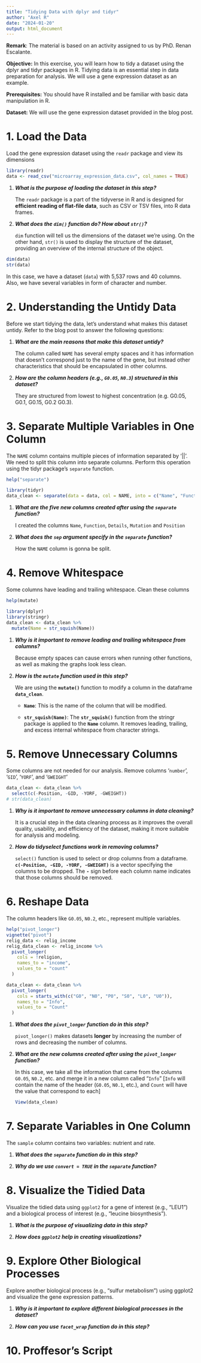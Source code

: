 ```yaml
---
title: "Tidying Data with dplyr and tidyr"
author: "Axel R"
date: "2024-01-20"
output: html_document
---
```


**Remark**: The material is based on an activity assigned to us by PhD. Renan Escalante.

**Objective:** In this exercise, you will learn how to tidy a dataset using the dplyr and tidyr packages in R. Tidying data is an essential step in data preparation for analysis. We will use a gene expression dataset as an example.

**Prerequisites:** You should have R installed and be familiar with basic data manipulation in R.

**Dataset:** We will use the gene expression dataset provided in the blog post.

# 1. Load the Data

Load the gene expression dataset using the `readr` package and view its dimensions

```r
library(readr)
data <- read_csv("microarray_expression_data.csv", col_names = TRUE)
```

1.  ***What is the purpose of loading the dataset in this step?***

    The `readr` package is a part of the tidyverse in R and is designed for **efficient reading of flat-file data**, such as CSV or TSV files, into R data frames.

2.  ***What does the `dim()` function do? How about `str()`?***

    `dim` function will tell us the dimensions of the dataset we're using. On the other hand, `str()` is used to display the structure of the dataset, providing an overview of the internal structure of the object.

```r
dim(data)
str(data)
```

In this case, we have a dataset (`data`) with 5,537 rows and 40 columns. Also, we have several variables in form of character and number.

# 2. Understanding the Untidy Data

Before we start tidying the data, let's understand what makes this dataset untidy. Refer to the blog post to answer the following questions:

1.  ***What are the main reasons that make this dataset untidy?***

    The column called `NAME` has several empty spaces and it has information that doesn't correspond just to the name of the gene, but instead other characteristics that should be encapsulated in other columns.

2.  ***How are the column headers (e.g., `G0.05`, `N0.3`) structured in this dataset?***

    They are structured from lowest to highest concentration (e.g. G0.05, G0.1, G0.15, G0.2 G0.3).

# 3. Separate Multiple Variables in One Column

The `NAME` column contains multiple pieces of information separated by '\|\|'. We need to split this column into separate columns. Perform this operation using the tidyr package's `separate` function.

```r
help("separate")
```

```r
library(tidyr)
data_clean <- separate(data = data, col = NAME, into = c("Name", "Function", "Details", "Mutation", "Position"), sep = "\\|\\|", remove = T)
```

1.  ***What are the five new columns created after using the `separate` function?***

    I created the columns `Name`, `Function`, `Details`, `Mutation` and `Position`

2.  ***What does the `sep` argument specify in the `separate` function?***

    How the `NAME` column is gonna be split.

# 4. Remove Whitespace

Some columns have leading and trailing whitespace. Clean these columns

```r
help(mutate)
```

```r
library(dplyr)
library(stringr)
data_clean <- data_clean %>%
  mutate(Name = str_squish(Name))
```

1.  ***Why is it important to remove leading and trailing whitespace from columns?***

    Because empty spaces can cause errors when running other functions, as well as making the graphs look less clean.

2.  ***How is the `mutate` function used in this step?***

    We are using the **`mutate()`** function to modify a column in the dataframe **`data_clean`**.

    -   **`Name`**: This is the name of the column that will be modified.

    -   **`str_squish(Name)`**: The **`str_squish()`** function from the stringr package is applied to the **`Name`** column. It removes leading, trailing, and excess internal whitespace from character strings.

# 5. Remove Unnecessary Columns

Some columns are not needed for our analysis. Remove columns '`number`', '`GID`', '`YORF`', and '`GWEIGHT`'

```r
data_clean <- data_clean %>%
  select(c(-Position, -GID, -YORF, -GWEIGHT))
# str(data_clean)
```

1.  ***Why is it important to remove unnecessary columns in data cleaning?***

    It is a crucial step in the data cleaning process as it improves the overall quality, usability, and efficiency of the dataset, making it more suitable for analysis and modeling.

2.  ***How do tidyselect functions work in removing columns?***

    `select()` function is used to select or drop columns from a dataframe. **`c(-Position, -GID, -YORF, -GWEIGHT)`** is a vector specifying the columns to be dropped. The **`-`** sign before each column name indicates that those columns should be removed.

# **6. Reshape Data**

The column headers like `G0.05`, `N0.2`, etc., represent multiple variables.

```r
help("pivot_longer")
vignette("pivot")
relig_data <- relig_income
relig_data_clean <- relig_income %>% 
  pivot_longer(
    cols = !religion, 
    names_to = "income", 
    values_to = "count"
  )
```

```r
data_clean <- data_clean %>%
  pivot_longer(
    cols = starts_with(c("G0", "N0", "P0", "S0", "L0", "U0")),
    names_to = "Info",
    values_to = "Count"
  )
```

1.  ***What does the `pivot_longer` function do in this step?***

    `pivot_longer()` makes datasets **longer** by increasing the number of rows and decreasing the number of columns.

2.  ***What are the new columns created after using the `pivot_longer` function?***

    In this case, we take all the information that came from the columns `G0.05`, `N0.2`, etc. and merge it in a new column called "`Info`" [`Info` will contain the name of the header (`G0.05`, `N0.1`, etc.), and `Count` will have the value that correspond to each]

    ```r
    View(data_clean)
    ```

# 7. **Separate Variables in One Column**

The `sample` column contains two variables: nutrient and rate.

1.  ***What does the `separate` function do in this step?***

2.  ***Why do we use `convert = TRUE` in the `separate` function?***

# 8. **Visualize the Tidied Data**

Visualize the tidied data using `ggplot2` for a gene of interest (e.g., "LEU1") and a biological process of interest (e.g., "leucine biosynthesis").

1.  ***What is the purpose of visualizing data in this step?***

2.  ***How does `ggplot2` help in creating visualizations?***

# 9. **Explore Other Biological Processes**

Explore another biological process (e.g., "sulfur metabolism") using ggplot2 and visualize the gene expression patterns.

1.  ***Why is it important to explore different biological processes in the dataset?***

2.  ***How can you use `facet_wrap` function do in this step?***

# 10. Proffesor's Script

```r

```
